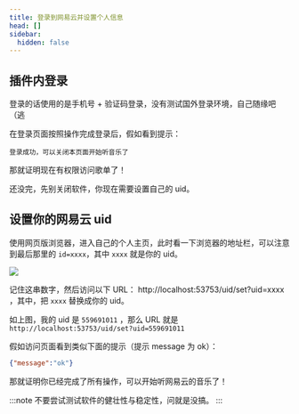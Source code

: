```yaml
---
title: 登录到网易云并设置个人信息
head: []
sidebar:
  hidden: false
---
```


## 插件内登录

登录的话使用的是手机号 + 验证码登录，没有测试国外登录环境，自己随缘吧（逃

在登录页面按照操作完成登录后，假如看到提示：

```
登录成功，可以关闭本页面开始听音乐了
```

那就证明现在有权限访问歌单了！

还没完，先别关闭软件，你现在需要设置自己的 uid。

## 设置你的网易云 uid

使用网页版浏览器，进入自己的个人主页，此时看一下浏览器的地址栏，可以注意到最后那里的 `id=xxxx`，其中 `xxxx` 就是你的 uid。

![](../../../assets/插件/1.png)

记住这串数字，然后访问以下 URL： http://localhost:53753/uid/set?uid=xxxx ，其中，把 `xxxx` 替换成你的 uid。

如上图，我的 uid 是 `559691011` ，那么 URL 就是 `http://localhost:53753/uid/set?uid=559691011`

假如访问页面看到类似下面的提示（提示 message 为 ok）：

```json
{"message":"ok"}
```

那就证明你已经完成了所有操作，可以开始听网易云的音乐了！

:::note
不要尝试测试软件的健壮性与稳定性，问就是没搞。
:::